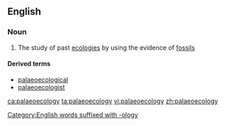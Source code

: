 ==English==

===Noun===
{{en-noun|-}}

# The study of past [[ecology|ecologies]] by using the evidence of [[fossil]]s

====Derived terms====
* [[palaeoecological]]
* [[palaeoecologist]]
[[Category:English words suffixed with -ology]]

[[ca:palaeoecology]]
[[ta:palaeoecology]]
[[vi:palaeoecology]]
[[zh:palaeoecology]]
